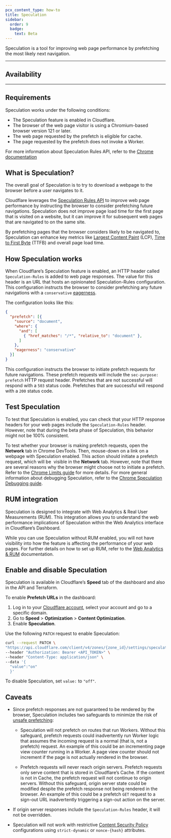 ```yaml
---
pcx_content_type: how-to
title: Speculation
sidebar: 
  order: 9
  badge:
    text: Beta
---
```



Speculation is a tool for improving web page performance by prefetching the most likely next navigation.

---

## Availability

<FeatureTable id="speed.speculation" />

---

## Requirements

Speculation works under the following conditions:
- The Speculation feature is enabled in Cloudflare.
- The browser of the web page visitor is using a Chromium-based browser version 121 or later.
- The web page requested by the prefetch is eligible for cache.
- The page requested by the prefetch does not invoke a Worker.

For more information about Speculation Rules API, refer to the [Chrome documentation](https://developer.chrome.com/docs/web-platform/prerender-pages)


## What is Speculation?

The overall goal of Speculation is to try to download a webpage to the browser before a user navigates to it.

Cloudflare leverages the [Speculation Rules API](https://developer.mozilla.org/en-US/docs/Web/API/Speculation_Rules_API) to improve web page performance by instructing the browser to consider prefetching future navigations. Speculation does not improve page load time for the first page that is visited on a website, but it can improve it for subsequent web pages that are navigated to on the same site.

By prefetching pages that the browser considers likely to be navigated to, Speculation can enhance key metrics like [Largest Content Paint](https://web.dev/articles/lcp) (LCP), [Time to First Byte](https://web.dev/articles/ttfb) (TTFB) and overall page load time.

## How Speculation works

When Cloudflare’s Speculation feature is enabled, an HTTP header called `Speculation-Rules` is added to web page responses. The value for this header is an URL that hosts an opinionated Speculation-Rules configuration. This configuration instructs the browser to consider prefetching any future navigations with a `conservative` [eagerness](https://developer.chrome.com/docs/web-platform/prerender-pages#eagerness).

The configuration looks like this:

```json
{
  "prefetch": [{
    "source": "document",
    "where": {
      "and": [
        { "href_matches": "/*", "relative_to": "document" },
      ]
    },
    "eagerness": "conservative"
  }]
}
```

This configuration instructs the browser to initiate prefetch requests for future navigations. These prefetch requests will include the `sec-purpose: prefetch` HTTP request header. Prefetches that are not successful will respond with a `503` status code. Prefetches that are successful will respond with a `200` status code.

## Test Speculation

To test that Speculation is enabled, you can check that your HTTP response headers for your web pages include the `Speculation-Rules` header. However, note that during the beta phase of Speculation, this behavior might not be 100% consistent.

To test whether your browser is making prefetch requests, open the **Network** tab in Chrome DevTools. Then, mouse-down on a link on a webpage with Speculation enabled. This action should initiate a prefetch request, which will be  visible in the **Network** tab. However, note that there are several reasons why the browser might choose not to initiate a prefetch. Refer to the [Chrome Limits guide](https://developer.chrome.com/docs/web-platform/prerender-pages#chrome-limits) for more details. For more general information about debugging Speculation, refer to the [Chrome Speculation Debugging guide](https://developer.chrome.com/docs/devtools/application/debugging-speculation-rules).

## RUM integration

Speculation is designed to integrate with Web Analytics & Real User Measurements (RUM). This integration allows you to understand the web performance implications of Speculation within the Web Analytics interface in Cloudflare’s Dashboard.

While you can use Speculation without RUM enabled, you will not have visibility into how the feature is affecting the performance of your web pages. For further details on how to set up RUM, refer to the [Web Analytics & RUM](/web-analytics/) documentation.

## Enable and disable Speculation

Speculation is available in Cloudflare’s **Speed** tab of the dashboard and also in the API and Terraform.

<Tabs syncKey="dashPlusAPI"> <TabItem label="Dashboard">

To enable **Prefetch URLs** in the dashboard:

1. Log in to your [Cloudflare account](https://dash.cloudflare.com), select your account and go to a specific domain.
2. Go to **Speed** > **Optimization** > **Content Optimization**.
3. Enable **Speculation**.

</TabItem> <TabItem label="API">

Use the following `PATCH` request to enable Speculation:

```bash
curl --request PATCH \
"https://api.cloudflare.com/client/v4/zones/{zone_id}/settings/speculation" \
--header "Authorization: Bearer <API_TOKEN>" \
--header "Content-Type: application/json" \
--data '{
  "value":"on"
  }'
```

To disable Speculation, set `value:` to `"off"`.

</TabItem> </Tabs>

## Caveats

- Since prefetch responses are not guaranteed to be rendered by the browser, Speculation includes two safeguards to minimize the risk of [unsafe prefetching](https://developer.mozilla.org/en-US/docs/Web/API/Speculation_Rules_API#unsafe_prefetching): 

  - Speculation will not prefetch on routes that run Workers. Without this safeguard, prefetch requests could inadvertently run Worker logic that assumes the incoming request is a normal (that is, not a prefetch) request. An example of this could be an incrementing page view counter running in a Worker. A page view counter should not increment if the page is not actually rendered in the browser.

  - Prefetch requests will never reach origin servers. Prefetch requests only serve content that is stored in Cloudflare’s Cache. If the content is not in Cache, the prefetch request will not continue to origin servers. Without this safeguard, origin server state could be modified despite the prefetch response not being rendered in the browser. An example of this could be a prefetch `GET` request to a sign-out URL inadvertently triggering a sign-out action on the server.

- If origin server responses include the `Speculation-Rules` header, it will not be overridden.

- Speculation will not work with restrictive [Content Security Policy](https://developer.mozilla.org/en-US/docs/Web/HTTP/Headers/Content-Security-Policy/script-src) configurations using `strict-dynamic` or `nonce-{hash}` attributes.
